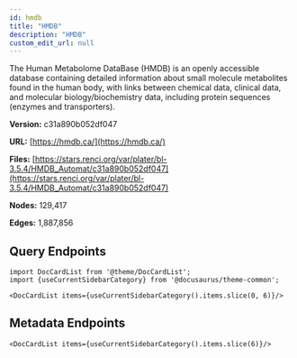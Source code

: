 ```yaml
---
id: hmdb
title: "HMDB"
description: "HMDB"
custom_edit_url: null
---
```





The Human Metabolome DataBase (HMDB) is an openly accessible database containing detailed information about small molecule metabolites found in the human body, with links between chemical data, clinical data, and molecular biology/biochemistry data, including protein sequences (enzymes and transporters).

**Version:** c31a890b052df047

**URL:** [https://hmdb.ca/](https://hmdb.ca/)

**Files:** [https://stars.renci.org/var/plater/bl-3.5.4/HMDB_Automat/c31a890b052df047](https://stars.renci.org/var/plater/bl-3.5.4/HMDB_Automat/c31a890b052df047)

**Nodes:** 129,417

**Edges:** 1,887,856






## Query Endpoints
```mdx-code-block
import DocCardList from '@theme/DocCardList';
import {useCurrentSidebarCategory} from '@docusaurus/theme-common';

<DocCardList items={useCurrentSidebarCategory().items.slice(0, 6)}/>
```

## Metadata Endpoints    
```mdx-code-block
<DocCardList items={useCurrentSidebarCategory().items.slice(6)}/>
```
      